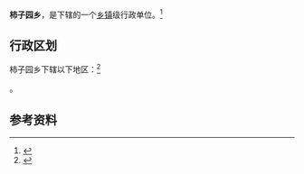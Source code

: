 {{中国乡级行政区|37/15/22/214/000}}

'''柿子园乡'''，是{{PRC admin/fullname|37/15/22/214/000|3}}下辖的一个[[乡镇|乡镇]]级行政单位。<ref>{{PRC admin/ref sgc|{{PRC admin/parent|37/15/22/214/000}}}}</ref>

== 行政区划 ==

柿子园乡下辖以下地区：<ref>{{PRC admin/ref sgc|37/15/22/214/000}}</ref>

{{PRC admin/children|37/15/22/214/000}}。

== 参考资料 ==

{{reflist}}

{{行政区划小作品}}
{{PRC admin/navcat|37/15/22/214/000}}